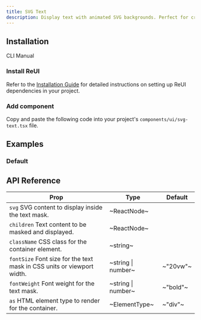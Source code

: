 ```yaml
---
title: SVG Text
description: Display text with animated SVG backgrounds. Perfect for creating dynamic text effects with custom SVG graphics and animations.
---
```


## Installation

<Tabs defaultValue="cli">

<TabsList>
  <TabsTrigger value="cli">CLI</TabsTrigger>
  <TabsTrigger value="manual">Manual</TabsTrigger>
</TabsList>

<TabsContent value="cli">
  <CliCommands name="svg-text" />
</TabsContent>

<TabsContent value="manual">    
<Steps>

### Install ReUI

Refer to the [Installation Guide](/docs/installation) for detailed instructions on setting up ReUI dependencies in your project.

### Add component

Copy and paste the following code into your project's `components/ui/svg-text.tsx` file.

<ComponentPreview name="svg-text" />

</Steps>

</TabsContent>

</Tabs>

## Examples

### Default

<ExamplePreview path="svg-text/default" />

## API Reference

| **Prop**                                                                                          | **Type**           | **Default** |
| ------------------------------------------------------------------------------------------------- | ------------------ | ----------- |
| `svg` <PopoverInfo>SVG content to display inside the text mask.</PopoverInfo>                     | ~ReactNode~        | <Na/>       |
| `children` <PopoverInfo>Text content to be masked and displayed.</PopoverInfo>                    | ~ReactNode~        | <Na/>       |
| `className` <PopoverInfo>CSS class for the container element.</PopoverInfo>                       | ~string~           | <Na/>       |
| `fontSize` <PopoverInfo>Font size for the text mask in CSS units or viewport width.</PopoverInfo> | ~string \| number~ | ~"20vw"~    |
| `fontWeight` <PopoverInfo>Font weight for the text mask.</PopoverInfo>                            | ~string \| number~ | ~"bold"~    |
| `as` <PopoverInfo>HTML element type to render for the container.</PopoverInfo>                    | ~ElementType~      | ~"div"~     |
